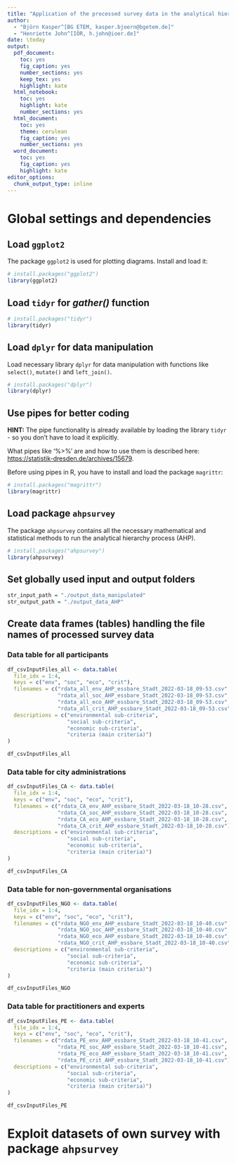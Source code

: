 ```yaml
---
title: "Application of the processed survey data in the analytical hierarchy process (AHP)"
author:
  - "Björn Kasper^[BG ETEM, kasper.bjoern@bgetem.de]"
  - "Henriette John^[IÖR, h.john@ioer.de]"
date: \today
output:
  pdf_document: 
    toc: yes
    fig_caption: yes
    number_sections: yes
    keep_tex: yes
    highlight: kate
  html_notebook: 
    toc: yes
    highlight: kate
    number_sections: yes
  html_document: 
    toc: yes
    theme: cerulean
    fig_caption: yes
    number_sections: yes
  word_document: 
    toc: yes
    fig_caption: yes
    highlight: kate
editor_options:
  chunk_output_type: inline
---
```


# Global settings and dependencies

## Load `ggplot2`

The package `ggplot2` is used for plotting diagrams. Install and load it:

```r
# install.packages("ggplot2")
library(ggplot2)
```

## Load `tidyr` for *gather()* function

```r
# install.packages("tidyr")
library(tidyr)
```

## Load `dplyr` for data manipulation

Load necessary library `dplyr` for data manipulation with functions like `select()`, `mutate()` and `left_join()`.

```r
# install.packages("dplyr")
library(dplyr)
```

## Use pipes for better coding

**HINT:** The pipe functionality is already available by loading the library `tidyr` - so you don't have to load it explicitly.

What pipes like '%>%' are and how to use them is described here: [https://statistik-dresden.de/archives/15679](https://statistik-dresden.de/archives/15679).

Before using pipes in R, you have to install and load the package `magrittr`:

```r
# install.packages("magrittr")
library(magrittr)
```

## Load package `ahpsurvey`

The package `ahpsurvey` contains all the necessary mathematical and statistical methods to run the analytical hierarchy process (AHP).

```r
# install.packages("ahpsurvey")
library(ahpsurvey)
```

## Set globally used input and output folders

```r
str_input_path = "./output_data_manipulated"
str_output_path = "./output_data_AHP"
```

## Create data frames (tables) handling the file names of processed survey data

### Data table for all participants

```r
df_csvInputFiles_all <- data.table(
  file_idx = 1:4,
  keys = c("env", "soc", "eco", "crit"),
  filenames = c("rdata_all_env_AHP_essbare_Stadt_2022-03-18_09-53.csv",
                "rdata_all_soc_AHP_essbare_Stadt_2022-03-18_09-53.csv",
                "rdata_all_eco_AHP_essbare_Stadt_2022-03-18_09-53.csv",
                "rdata_all_crit_AHP_essbare_Stadt_2022-03-18_09-53.csv"),
  descriptions = c("environmental sub-criteria",
                   "social sub-criteria",
                   "economic sub-criteria",
                   "criteria (main criteria)")
)

df_csvInputFiles_all
```

### Data table for city administrations

```r
df_csvInputFiles_CA <- data.table(
  file_idx = 1:4,
  keys = c("env", "soc", "eco", "crit"),
  filenames = c("rdata_CA_env_AHP_essbare_Stadt_2022-03-18_10-28.csv",
                "rdata_CA_soc_AHP_essbare_Stadt_2022-03-18_10-28.csv",
                "rdata_CA_eco_AHP_essbare_Stadt_2022-03-18_10-28.csv",
                "rdata_CA_crit_AHP_essbare_Stadt_2022-03-18_10-28.csv"),
  descriptions = c("environmental sub-criteria",
                   "social sub-criteria",
                   "economic sub-criteria",
                   "criteria (main criteria)")
)

df_csvInputFiles_CA
```

### Data table for non-governmental organisations

```r
df_csvInputFiles_NGO <- data.table(
  file_idx = 1:4,
  keys = c("env", "soc", "eco", "crit"),
  filenames = c("rdata_NGO_env_AHP_essbare_Stadt_2022-03-18_10-40.csv",
                "rdata_NGO_soc_AHP_essbare_Stadt_2022-03-18_10-40.csv",
                "rdata_NGO_eco_AHP_essbare_Stadt_2022-03-18_10-40.csv",
                "rdata_NGO_crit_AHP_essbare_Stadt_2022-03-18_10-40.csv"),
  descriptions = c("environmental sub-criteria",
                   "social sub-criteria",
                   "economic sub-criteria",
                   "criteria (main criteria)")
)

df_csvInputFiles_NGO
```

### Data table for practitioners and experts

```r
df_csvInputFiles_PE <- data.table(
  file_idx = 1:4,
  keys = c("env", "soc", "eco", "crit"),
  filenames = c("rdata_PE_env_AHP_essbare_Stadt_2022-03-18_10-41.csv",
                "rdata_PE_soc_AHP_essbare_Stadt_2022-03-18_10-41.csv",
                "rdata_PE_eco_AHP_essbare_Stadt_2022-03-18_10-41.csv",
                "rdata_PE_crit_AHP_essbare_Stadt_2022-03-18_10-41.csv"),
  descriptions = c("environmental sub-criteria",
                   "social sub-criteria",
                   "economic sub-criteria",
                   "criteria (main criteria)")
)

df_csvInputFiles_PE
```

# Exploit datasets of own survey with package `ahpsurvey`














































